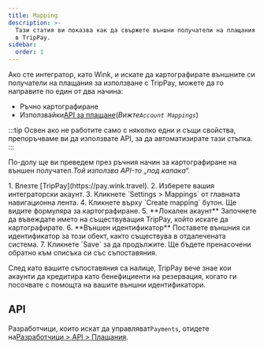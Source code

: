 ```yaml
---
title: Mapping
description: >-
  Тази статия ви показва как да свържете външни получатели на плащания с акаунти
  в TripPay.
sidebar:
  order: 1
---
```


Ако сте интегратор, като Wink, и искате да картографирате външните си получатели на плащания за използване с TripPay, можете да го направите по един от два начина:

* Ръчно картографиране
* Използвайки[API за плащане](/developers/apis/#payment-api)(*Вижте`Account Mappings`*)

:::tip
Освен ако не работите само с няколко едни и същи свойства, препоръчваме ви да използвате API, за да автоматизирате тази стъпка. :::

По-долу ще ви преведем през ръчния начин за картографиране на външен получател.*Той използва API-то „под капака“.*

<Steps>
  1. Влезте [TripPay](https://pay.wink.travel).
  2. Изберете вашия интеграторски акаунт.
  3. Кликнете `Settings > Mappings` от главната навигационна лента.
  4. Кликнете върху `Create mapping` бутон. Ще видите формуляра за картографиране.
  5. **Локален акаунт** Започнете да въвеждате името на съществуващия TripPay, който искате да картографирате.
  6. **Външен идентификатор** Поставете външния си идентификатор за този обект, както съществува в отдалечената система.
  7. Кликнете `Save` за да продължите. Ще бъдете пренасочени обратно към списъка си със съпоставяния.
</Steps>


След като вашите съпоставяния са налице, TripPay вече знае кои акаунти да кредитира като бенефициенти на резервация, когато ги посочвате с помощта на вашите външни идентификатори.

## API

Разработчици, които искат да управляват`Payments`, отидете на[Разработчици > API > Плащания](/developers/apis/#payment-api).


